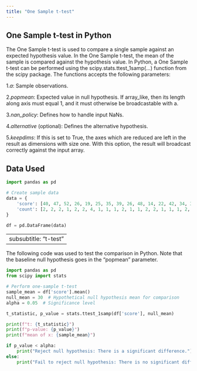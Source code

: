 ---
title: "One Sample t-test"
---

## One Sample t-test in Python

The One Sample t-test is used to compare a single sample against an expected hypothesis value. In the One Sample t-test, the mean of the sample is compared against the hypothesis value. In Python, a One Sample t-test can be performed using the scipy.stats.ttest_1samp(...) function from the scipy package. The functions accepts the following parameters:


1.*a*: Sample observations.

2.*popmean*: Expected value in null hypothesis. If array_like, then its length along axis must equal 1, and it must otherwise be broadcastable with a.

3.*nan_policy*: Defines how to handle input NaNs.

4.*alternative* (optional): Defines the alternative hypothesis.

5.*keepdims*: If this is set to True, the axes which are reduced are left in the result as dimensions with size one. With this option, the result will broadcast correctly against the input array.

## Data Used


```{python}

import pandas as pd

# Create sample data
data = {
    'score': [40, 47, 52, 26, 19, 25, 35, 39, 26, 48, 14, 22, 42, 34, 33, 18, 15, 29, 41, 44, 51, 43, 27, 46, 28, 49, 31, 28, 54, 45],
    'count': [2, 2, 2, 1, 2, 2, 4, 1, 1, 1, 2, 1, 1, 2, 2, 1, 1, 1, 2, 1, 1, 1, 2, 2, 1, 1, 1, 1, 1, 1]
}

df = pd.DataFrame(data)

```

---
subsubtitle: "t-test"
---

The following code was used to test the comparison in Python. Note that the baseline null hypothesis goes in the "popmean" parameter.

```{python}
import pandas as pd
from scipy import stats

# Perform one-sample t-test
sample_mean = df['score'].mean()
null_mean = 30  # Hypothetical null hypothesis mean for comparison
alpha = 0.05  # Significance level

t_statistic, p_value = stats.ttest_1samp(df['score'], null_mean)

print(f"t: {t_statistic}")
print(f"p-value: {p_value}")
print(f"mean of x: {sample_mean}")

if p_value < alpha:
    print("Reject null hypothesis: There is a significant difference.")
else:
    print("Fail to reject null hypothesis: There is no significant difference.")

```